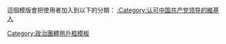 {{Userbox-2
|id1=[[File:Danghui.svg|40px]]
|id1-fc=white
|id1-c= yellow
|id2=十全九美
|id2-fc=red
|id2-c= yellow
|info= 此用户认为'''[[中国共产党|<span style="color:red;">中共</span>]]'''领导的[[中华人民共和国]]存在问题，但总体尚可。
|info-c= white
|border-c= red
|border-s= 2
|usercategory = 认可中国共产党领导的维基人
}}<noinclude>
[[Category:政治團體用戶框模板]]
這個模版會把使用者加入到以下的分類：
[[:Category:认可中国共产党领导的維基人]]
</noinclude>
